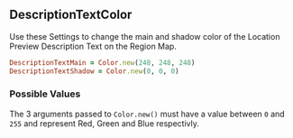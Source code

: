 ## DescriptionTextColor

Use these Settings to change the main and shadow color of the Location Preview Description Text on the Region Map.

```ruby 
DescriptionTextMain = Color.new(248, 248, 248)
DescriptionTextShadow = Color.new(0, 0, 0)
```

### Possible Values

The 3 arguments passed to `Color.new()` must have a value between `0` and `255` and represent Red, Green and Blue respectivly.